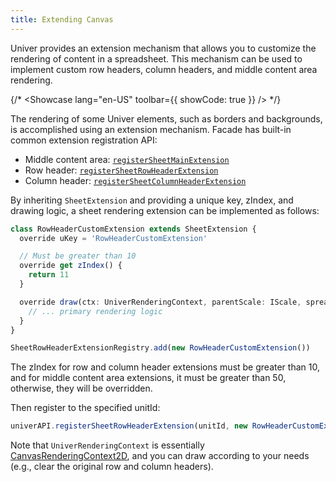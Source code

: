 ```yaml
---
title: Extending Canvas
---
```


Univer provides an extension mechanism that allows you to customize the rendering of content in a spreadsheet. This mechanism can be used to implement custom row headers, column headers, and middle content area rendering.

{/* <Showcase lang="en-US" toolbar={{ showCode: true }} /> */}

The rendering of some Univer elements, such as borders and backgrounds, is accomplished using an extension mechanism. Facade has built-in common extension registration API:

- Middle content area: [`registerSheetMainExtension`](https://reference.univer.ai/zh-CN/classes/FUniver#registersheetmainextension)
- Row header: [`registerSheetRowHeaderExtension`](https://reference.univer.ai/zh-CN/classes/FUniver#registersheetrowheaderextension)
- Column header: [`registerSheetColumnHeaderExtension`](https://reference.univer.ai/zh-CN/classes/FUniver#registersheetcolumnheaderextension)

By inheriting `SheetExtension` and providing a unique key, zIndex, and drawing logic, a sheet rendering extension can be implemented as follows:

```typescript
class RowHeaderCustomExtension extends SheetExtension {
  override uKey = 'RowHeaderCustomExtension'

  // Must be greater than 10
  override get zIndex() {
    return 11
  }

  override draw(ctx: UniverRenderingContext, parentScale: IScale, spreadsheetSkeleton: SpreadsheetSkeleton) {
    // ... primary rendering logic
  }
}

SheetRowHeaderExtensionRegistry.add(new RowHeaderCustomExtension())
```

<Callout>
  The zIndex for row and column header extensions must be greater than 10, and for middle content area extensions, it must be greater than 50, otherwise, they will be overridden.
</Callout>

Then register to the specified unitId:

```typescript
univerAPI.registerSheetRowHeaderExtension(unitId, new RowHeaderCustomExtension())
```

Note that `UniverRenderingContext` is essentially [CanvasRenderingContext2D](https://developer.mozilla.org/en-US/docs/Web/API/CanvasRenderingContext2D), and you can draw according to your needs (e.g., clear the original row and column headers).
